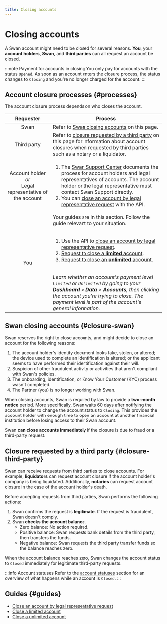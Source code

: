 ```yaml
---
title: Closing accounts
---
```


# Closing accounts

A Swan account might need to be closed for several reasons.
**You**, your **account holders**, **Swan**, and **third parties** can all request an account be closed.

:::note Payment for accounts in closing
You only pay for accounts with the status `Opened`.
As soon as an account enters the closure process, the status changes to `Closing` and you're no longer charged for the account.
:::

## Account closure processes {#processes}

The account closure process depends on who closes the account.

| Requester | Process |
| :---: | --- |
| Swan | Refer to [Swan closing accounts](#closure-swan) on this page. |
| Third party | Refer to [closure requested by a third party](#closure-third-party) on this page for information about account closures when requested by third parties such as a notary or a liquidator. |
| Account holder<br />*or*<br />Legal representative of the account | <ol><li>The [Swan Support Center](https://support.swan.io/hc/en-150/articles/14642306196765-Account-closure-process) documents the process for account holders and legal representatives of accounts. The account holder or the legal representative must contact Swan Support directly.</li><li>You can [close an account by legal representative request](./guide-close-api.mdx) with the API.</li></ol> |
| You | Your guides are in this section. Follow the guide relevant to your situation.<br /><br /><ol><li>Use the API to [close an account by legal representative request](./guide-close-api.mdx).</li><li>[Request to close a **limited** account](./guide-close-limited.mdx).</li><li>[Request to close an **unlimited** account](./guide-close-unlimited.mdx).</li></ol><br />*Learn whether an account's payment level `Limited` or `Unlimited` by going to your **Dashboard** > **Data** > **Accounts**, then clicking the account you're trying to close. The payment level is part of the account's general information.* |

## Swan closing accounts {#closure-swan}

Swan reserves the right to close accounts, and might decide to close an account for the following reasons:

1. The account holder's identity document looks fake, stolen, or altered; the device used to complete an identification is altered; or the applicant seems to have performed their identification against their will.
1. Suspicion of other fraudulent activity or activities that aren't compliant with Swan's policies.
1. The onboarding, identification, or Know Your Customer (KYC) process wasn't completed.
1. The Partner (you) is no longer working with Swan.

When closing accounts, Swan is required by law to provide a  **two-month notice** period.
More specifically, Swan waits 60 days after notifying the account holder to change the account status to `Closing`.
This provides the account holder with enough time to open an account at another financial institution before losing access to their Swan account.

Swan **can close accounts immediately** if the closure is due to fraud or a third-party request.

## Closure requested by a third party {#closure-third-party}

Swan can receive requests from third parties to close accounts.
For example, **liquidators** can request account closure if the account holder's company is being liquidated.
Additionally, **notaries** can request account closure in the case of the account holder's death.

Before accepting requests from third parties, Swan performs the following actions:

1. Swan confirms the request is **legitimate**. If the request is fraudulent, Swan doesn't comply.
1. Swan **checks the account balance**.
    - Zero balance: No action required.
    - Positive balance: Swan requests bank details from the third party, then transfers the funds.
    - Negative balance: Swan requests the third party transfer funds so the balance reaches zero.

When the account balance reaches zero, Swan changes the account status to `Closed` immediately for legitimate third-party requests.

:::info Account statuses
Refer to the [account statuses](../index.mdx#statuses) section for an overview of what happens while an account is `Closed`.
:::

## Guides {#guides}

- [Close an account by legal representative request](./guide-close-api.mdx)
- [Close a limited account](./guide-close-limited.mdx)
- [Close a unlimited account](./guide-close-unlimited.mdx)